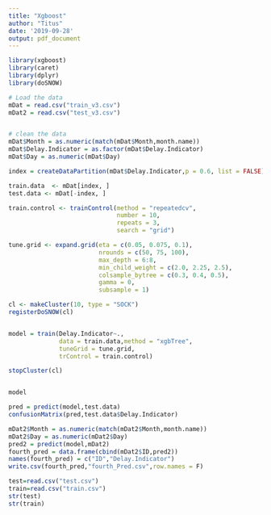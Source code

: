 ---
title: "Xgboost"
author: "Titus"
date: '2019-09-28'
output: pdf_document
---

```{r setup, include=FALSE}
library(xgboost)
library(caret)
library(dplyr)
library(doSNOW)
```

```{r}
# Load the data 
mDat = read.csv("train_v3.csv")
mDat2 = read.csv("test_v3.csv")


# clean the data
mDat$Month = as.numeric(match(mDat$Month,month.name))
mDat$Delay.Indicator = as.factor(mDat$Delay.Indicator)
mDat$Day = as.numeric(mDat$Day)

index = createDataPartition(mDat$Delay.Indicator,p = 0.6, list = FALSE)

train.data  <- mDat[index, ]
test.data <- mDat[-index, ]

```

```{r}
train.control <- trainControl(method = "repeatedcv",
                              number = 10,
                              repeats = 3,
                              search = "grid")

tune.grid <- expand.grid(eta = c(0.05, 0.075, 0.1),
                         nrounds = c(50, 75, 100),
                         max_depth = 6:8,
                         min_child_weight = c(2.0, 2.25, 2.5),
                         colsample_bytree = c(0.3, 0.4, 0.5),
                         gamma = 0,
                         subsample = 1)

cl <- makeCluster(10, type = "SOCK")
registerDoSNOW(cl)


model = train(Delay.Indicator~.,
              data = train.data,method = "xgbTree",
              tuneGrid = tune.grid,
              trControl = train.control)

stopCluster(cl)


model
```


```{r}
pred = predict(model,test.data)
confusionMatrix(pred,test.data$Delay.Indicator)
```

```{r}
mDat2$Month = as.numeric(match(mDat2$Month,month.name))
mDat2$Day = as.numeric(mDat2$Day)
pred2 = predict(model,mDat2)
fourth_pred = data.frame(cbind(mDat2$ID,pred2))
names(fourth_pred) = c("ID","Delay.Indicator")
write.csv(fourth_pred,"fourth_Pred.csv",row.names = F)
```

```{r}
test=read.csv("test.csv")
train=read.csv("train.csv")
str(test)
str(train)
```